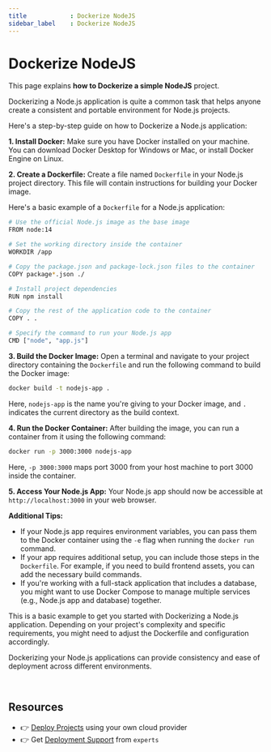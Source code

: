 ```yaml
---
title            : Dockerize NodeJS
sidebar_label    : Dockerize NodeJS
---
```


# Dockerize NodeJS

This page explains **how to Dockerize a simple NodeJS** project. 

Dockerizing a Node.js application is quite a common task that helps anyone create a consistent and portable environment for Node.js projects. 

Here's a step-by-step guide on how to Dockerize a Node.js application:

**1. Install Docker:**
Make sure you have Docker installed on your machine. You can download Docker Desktop for Windows or Mac, or install Docker Engine on Linux.

**2. Create a Dockerfile:**
Create a file named `Dockerfile` in your Node.js project directory. This file will contain instructions for building your Docker image.

Here's a basic example of a `Dockerfile` for a Node.js application:

```bash
# Use the official Node.js image as the base image
FROM node:14

# Set the working directory inside the container
WORKDIR /app

# Copy the package.json and package-lock.json files to the container
COPY package*.json ./

# Install project dependencies
RUN npm install

# Copy the rest of the application code to the container
COPY . .

# Specify the command to run your Node.js app
CMD ["node", "app.js"]
```

**3. Build the Docker Image:**
Open a terminal and navigate to your project directory containing the `Dockerfile` and run the following command to build the Docker image:

```bash
docker build -t nodejs-app .
```

Here, `nodejs-app` is the name you're giving to your Docker image, and `.` indicates the current directory as the build context.

**4. Run the Docker Container:**
After building the image, you can run a container from it using the following command:

```bash
docker run -p 3000:3000 nodejs-app
```

Here, `-p 3000:3000` maps port 3000 from your host machine to port 3000 inside the container.

**5. Access Your Node.js App:**
Your Node.js app should now be accessible at `http://localhost:3000` in your web browser.

**Additional Tips:**

- If your Node.js app requires environment variables, you can pass them to the Docker container using the `-e` flag when running the `docker run` command.
- If your app requires additional setup, you can include those steps in the `Dockerfile`. For example, if you need to build frontend assets, you can add the necessary build commands.
- If you're working with a full-stack application that includes a database, you might want to use Docker Compose to manage multiple services (e.g., Node.js app and database) together.

This is a basic example to get you started with Dockerizing a Node.js application. Depending on your project's complexity and specific requirements, you might need to adjust the Dockerfile and configuration accordingly.

Dockerizing your Node.js applications can provide consistency and ease of deployment across different environments.

<br />

## Resources

- 👉 [Deploy Projects](https://deploypro.dev/) using your own cloud provider
- 👉 Get [Deployment Support](https://deploypro.dev/support/) from `experts` 
